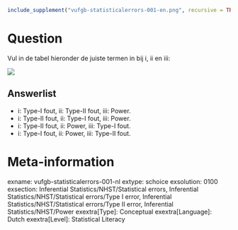 ```{r, echo = FALSE, results = "hide"}
include_supplement("vufgb-statisticalerrors-001-en.png", recursive = TRUE)
```

Question
========
Vul in de tabel hieronder de juiste termen in bij i, ii en iii:

![](vufgb-statisticalerrors-001-en.png)

Answerlist
----------
* i: Type-I fout, ii: Type-II fout, iii: Power.
* i: Type-II fout, ii: Type-I fout, iii: Power. 
* i: Type-II fout, ii: Power, iii: Type-I fout.
* i: Type-I fout, ii: Power, iii: Type-II fout.

Meta-information
================
exname: vufgb-statisticalerrors-001-nl
extype: schoice
exsolution: 0100
exsection: Inferential Statistics/NHST/Statistical errors, Inferential Statistics/NHST/Statistical errors/Type I error, Inferential Statistics/NHST/Statistical errors/Type II error, Inferential Statistics/NHST/Power
exextra[Type]: Conceptual
exextra[Language]: Dutch
exextra[Level]: Statistical Literacy